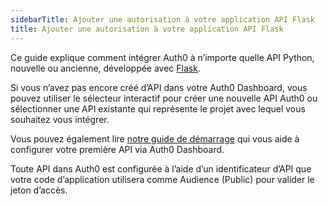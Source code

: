 ```yaml
---
sidebarTitle: Ajouter une autorisation à votre application API Flask
title: Ajouter une autorisation à votre application API Flask
---
```


Ce guide explique comment intégrer Auth0 à n’importe quelle API Python, nouvelle ou ancienne, développée avec [Flask](https://flask.palletsprojects.com/).

Si vous n’avez pas encore créé d’API dans votre Auth0 Dashboard, vous pouvez utiliser le sélecteur interactif pour créer une nouvelle API Auth0 ou sélectionner une API existante qui représente le projet avec lequel vous souhaitez vous intégrer.

Vous pouvez également lire [notre guide de démarrage](https://auth0.com/docs/get-started/auth0-overview/set-up-apis) qui vous aide à configurer votre première API via Auth0 Dashboard.

Toute API dans Auth0 est configurée à l’aide d’un identificateur d’API que votre code d’application utilisera comme Audience (Public) pour valider le jeton d’accès.